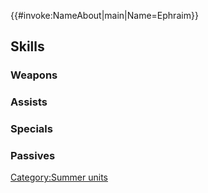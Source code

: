 {{#invoke:NameAbout|main|Name=Ephraim}}{{HeroPage Tabs}}
{{Hero Infobox
|Name=Ephraim
|Title=Sunshine Valiant
|WeaponType=Green Axe
|MoveType=Cavalry
|Origin=Fire Emblem: The Sacred Stones
|Gender=Male
|actorEN=Greg Chun
|actorJP=八代拓
|artist=п猫Ｒ
|additionDate=June 19, 2023
|releaseDate=June 19, 2023
|cv1=7
|cv2=100200
|TagID=水着エフラム
|InternalID=965
|Properties=special
|description=Prince of Renais looking for any excuse to train during his vacation at the ocean. Appears in Fire Emblem: The Sacred Stones.
}}
{{Stats Page
|Lv1HP=17|Lv1ATK=17|Lv1SPD=3|Lv1DEF=9|Lv1RES=5
|GRHP=55|GRATK=70|GRSPD=30|GRDEF=80|GRRES=60
}}
==Skills==
===Weapons===
{{Weapons Table
|weapon1=Iron Axe
|weapon1Default=1
|weapon1Unlock=1
|weapon2=Steel Axe
|weapon2Default=2
|weapon2Unlock=2
|weapon3=Silver Axe
|weapon3Default=4
|weapon3Unlock=3
|weapon4=Seafoam Splitter
|weapon4Default=5
|weapon4Unlock=5
}}
===Assists===
{{Assists Table}}
===Specials===
{{Specials Table
|special1=Glowing Ember
|special1Default=4
|special1Unlock=3
|special2=Bonfire
|special2Unlock=4
}}
===Passives===
{{Passives Table
|passiveA1=Atk/Def Clash 1
|passiveA2=Atk/Def Clash 2
|passiveA3=Atk/Def Clash 3
|passiveA4=Atk/Def Clash 4
|passiveA1Unlock=2
|passiveA2Unlock=3
|passiveA3Unlock=4
|passiveA4Unlock=5
|passiveB1=Sunlight Bangle
|passiveB1Unlock=5
|passiveC1=Rouse Atk/Def 1
|passiveC2=Rouse Atk/Def 2
|passiveC3=Rouse Atk/Def 3
|passiveC4=Alarm Atk/Def
|passiveC1Unlock=2
|passiveC2Unlock=3
|passiveC3Unlock=4
|passiveC4Unlock=5
}}
{{Heroes Navbox}}
[[Category:Summer units]]
